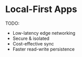 # Local-First Apps

TODO:

- Low-latency edge networking
- Secure & isolated
- Cost-effective sync
- Faster read-write persistence
